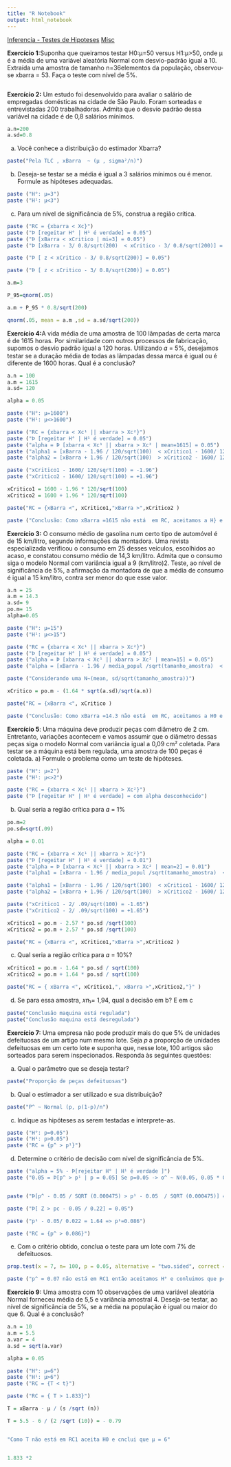 ```yaml
---
title: "R Notebook"
output: html_notebook
---
```

[Inferencia - Testes de Hipoteses](https://1drv.ms/b/s!AjhHHIPrrq6S7G_iZg3rtdPNxIfk)
[Misc](https://www.youtube.com/user/ecograd/videos)


**Exercício 1:**Suponha que queiramos testar H0:µ=50 versus H1:µ>50, onde µ é a média de uma variável aleatória Normal com desvio-padrão igual a 10. Extraída uma amostra de tamanho n=36elementos da população, observou-se xbarra = 53. Faça o teste com nível de 5%.
```r

```


**Exercício 2:** Um estudo foi desenvolvido para avaliar o salário de empregadas domésticas na cidade de São Paulo. Foram sorteadas e entrevistadas 200 trabalhadoras. Admita que o desvio padrão dessa variável na cidade é de 0,8 salários mínimos.
```r
a.n=200
a.sd=0.8
```

a) Você conhece a distribuição do estimador Xbarra?
```r
paste("Pela TLC , xBarra  ~ (µ , sigma²/n)")
```

b) Deseja-se testar se a média é igual a 3 salários mínimos ou é menor. Formule as hipóteses adequadas.
```r
paste ("H°: µ=3")
paste ("H¹: µ<3")
```

c) Para um nível de significância de 5%, construa a região crítica.
```r
paste ("RC = {xbarra < Xc}")
paste ("Þ [regeitar H° | H¹ é verdade] = 0.05")
paste ("Þ [xBarra < xCritico | mi=3] = 0.05")
paste ("Þ [xBarra - 3/ 0.8/sqrt(200)  < xCritico - 3/ 0.8/sqrt(200)] = 0.05")

paste ("Þ [ z < xCritico - 3/ 0.8/sqrt(200)] = 0.05")

paste ("Þ [ z < xCritico - 3/ 0.8/sqrt(200)] = 0.05")

a.m=3

P_95=qnorm(.05)

a.m + P_95 * 0.8/sqrt(200)

qnorm(.05, mean = a.m ,sd = a.sd/sqrt(200))
```

**Exercício 4:**A vida média de uma amostra de 100 lâmpadas de certa marca é de 1615 horas. Por similaridade com outros processos de fabricação, supomos o desvio padrão igual a 120 horas. Utilizando 𝛼 = 5%, desejamos testar se a duração média de todas as lâmpadas dessa marca é igual ou é diferente de 1600 horas. Qual é a conclusão?
```R
a.n = 100
a.m = 1615
a.sd= 120

alpha = 0.05

paste ("H°: µ=1600")
paste ("H¹: µ<>1600")

paste ("RC = {xbarra < Xc¹ || xbarra > Xc²}")
paste ("Þ [regeitar H° | H¹ é verdade] = 0.05")
paste ("alpha = Þ [xbarra < Xc¹ || xbarra > Xc² | mean=1615] = 0.05")
paste ("alpha1 = [xBarra - 1.96 / 120/sqrt(100)  < xCritico1 - 1600/ 120/sqrt(100)] = 0.025")
paste ("alpha2 = [xBarra + 1.96 / 120/sqrt(100)  > xCritico2 - 1600/ 120/sqrt(100)] = 0.025")

paste ("xCritico1 - 1600/ 120/sqrt(100) = -1.96")
paste ("xCritico2 - 1600/ 120/sqrt(100) = +1.96")

xCritico1 = 1600 - 1.96 * 120/sqrt(100)
xCritico2 = 1600 + 1.96 * 120/sqrt(100)

paste("RC = {xBarra <", xCritico1,"xBarra >",xCritico2 )

paste ("Conclusão: Como xBarra =1615 não está  em RC, aceitamos a H} e concluimos que µ = 1600h")
```


**Exercício 3:** O consumo médio de gasolina num certo tipo de automóvel é de 15 km/litro, segundo informações da montadora. Uma revista especializada verificou o consumo em 25 desses veículos, escolhidos ao acaso, e constatou consumo médio de 14,3 km/litro. Admita que o consumo siga o modelo Normal com variância igual a 9 (km/litro)2. Teste, ao nível de significância de 5%, a afirmação da montadora de que a média de consumo é igual a 15 km/litro, contra ser menor do que esse valor.
```R
a.n = 25
a.m = 14.3
a.sd= 9
po.m= 15
alpha=0.05

paste ("H°: µ=15")
paste ("H¹: µ<>15")

paste ("RC = {xbarra < Xc¹ || xbarra > Xc²}")
paste ("Þ [regeitar H° | H¹ é verdade] = 0.05")
paste ("alpha = Þ [xbarra < Xc¹ || xbarra > Xc² | mean=15] = 0.05")
paste ("alpha = [xBarra - 1.96 / media_popul /sqrt(tamanho_amostra)  < xCritico - media_popul /sqrt(tamanho_amostra)] = 0.05")

paste ("Considerando uma N~(mean, sd/sqrt(tamanho_amostra))")

xCritico = po.m - (1.64 * sqrt(a.sd)/sqrt(a.n))

paste("RC = {xBarra <", xCritico )

paste ("Conclusão: Como xBarra =14.3 não está  em RC, aceitamos a H0 e concluimos que a media de consumo é de 15 litro")
```

**Exercício 5**: Uma máquina deve produzir peças com diâmetro de 2 cm. Entretanto, variações acontecem e vamos assumir que o diâmetro dessas peças siga o modelo Normal com variância igual a 0,09 cm² coletada. Para testar se a máquina está bem regulada, uma amostra de 100 peças é
coletada.
a) Formule o problema como um teste de hipóteses.
```R

paste ("H°: µ=2")
paste ("H¹: µ<>2")

paste ("RC = {xbarra < Xc¹ || xbarra > Xc²}")
paste ("Þ [regeitar H° | H¹ é verdade] = com alpha desconhecido")
```

b) Qual seria a região crítica para 𝛼 = 1%
```R
po.m=2
po.sd=sqrt(.09)

alpha = 0.01

paste ("RC = {xbarra < Xc¹ || xbarra > Xc²}")
paste ("Þ [regeitar H° | H¹ é verdade] = 0.01")
paste ("alpha = Þ [xbarra < Xc¹ || xbarra > Xc² | mean=2] = 0.01")
paste ("alpha1 = [xBarra - 1.96 / media_popul /sqrt(tamanho_amostra)  < xCritico - media_popul /sqrt(tamanho_amostra)] = 0.05")

paste ("alpha1 = [xBarra - 1.96 / 120/sqrt(100)  < xCritico1 - 1600/ 120/sqrt(100)] = 0.005")
paste ("alpha2 = [xBarra + 1.96 / 120/sqrt(100)  > xCritico2 - 1600/ 120/sqrt(100)] = 0.005")

paste ("xCritico1 - 2/ .09/sqrt(100) = -1.65")
paste ("xCritico2 - 2/ .09/sqrt(100) = +1.65")

xCritico1 = po.m - 2.57 * po.sd /sqrt(100)
xCritico2 = po.m + 2.57 * po.sd /sqrt(100)

paste("RC = {xBarra <", xCritico1,"xBarra >",xCritico2 )
```
c) Qual seria a região crítica para 𝛼 = 10%?
```R
xCritico1 = po.m - 1.64 * po.sd / sqrt(100)
xCritico2 = po.m + 1.64 * po.sd / sqrt(100)

paste("RC = { xBarra <", xCritico1,", xBarra >",xCritico2,"}" )

```
d) Se para essa amostra, 𝑥ҧ= 1,94, qual a decisão em b? E em c
```R
paste("Conclusão maquina está regulada")
paste("Conclusão maquina está desregulada")
```


**Exercício 7:** Uma empresa não pode produzir mais do que 5% de unidades defeituosas de um artigo num mesmo lote. Seja 𝑝 a proporção de unidades defeituosas em um certo lote e suponha que, nesse lote, 100 artigos são sorteados para serem inspecionados. Responda às seguintes questões:

a) Qual o parâmetro que se deseja testar?
```R
paste("Proporção de peças defeituosas")
```

b) Qual o estimador a ser utilizado e sua distribuição?
```R
paste("P^ ~ Normal (p, p(1-p)/n")
```

c) Indique as hipóteses as serem testadas e interprete-as.
```R
paste ("H°: p=0.05")
paste ("H¹: p>0.05")
paste ("RC = {p^ > p¹}")
```

d) Determine o critério de decisão com nível de significância de 5%.
```R
paste ("alpha = 5% - Þ[rejeitar H° | H¹ é verdade ]")
paste ("0.05 = Þ[p^ > p¹ | p = 0.05] Se p=0.05 -> o^ ~ N(0.05, 0.05 * 0.95/100)")


paste ("Þ[p^ - 0.05 / SQRT (0.000475) > p¹ - 0.05  / SQRT (0.000475)] = 0.05")

paste ("Þ[ Z > pc - 0.05 / 0.22] = 0.05")

paste ("p¹ - 0.05/ 0.022 = 1.64 => p¹=0.086")

paste ("RC = {p^ > 0.086}")

```

e) Com o critério obtido, conclua o teste para um lote com 7% de defeituosos.
```r
prop.test(x = 7, n= 100, p = 0.05, alternative = "two.sided", correct = F, conf.level = 0.95) 

paste ("p^ = 0.07 não está em RC1 então aceitamos H° e conluimos que p=0.05 valor-p= 18% > 5% aceita H°") 
```


**Exercício 9:** Uma amostra com 10 observações de uma variável aleatória Normal forneceu média de 5,5 e variância amostral 4. Deseja-se testar, ao nível de significância de 5%, se a média na população é igual ou maior do que 6. Qual é a conclusão?
```r
a.n = 10
a.m = 5.5
a.var = 4
a.sd = sqrt(a.var)

alpha = 0.05

paste ("H°: µ=6")
paste ("H¹: µ>6")
paste ("RC = {T < t}")

paste ("RC = { T > 1.833}")

T = xBarra - µ / (s /sqrt (n))

T = 5.5 - 6 / (2 /sqrt (10)) = - 0.79


"Como T não está em RC1 aceita H0 e cnclui que µ = 6"


1.833 *2
```